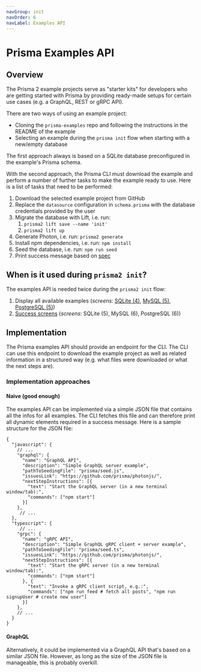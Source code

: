 ```yaml
---
navGroup: init
navOrder: 6
navLabel: Examples API
---
```


# Prisma Examples API

## Overview 

The Prisma 2 example projects serve as "starter kits" for developers who are getting started with Prisma by providing ready-made setups for certain use cases (e.g. a GraphQL, REST or gRPC API).

There are two ways of using an example project:

- Cloning the `prisma-examples` repo and following the instructions in the README of the example
- Selecting an example during the `prisma init` flow when starting with a new/empty database

The first approach always is based on a SQLite database preconfigured in the example's Prisma schema. 

With the second approach, the Prisma CLI must download the example and perform a number of further tasks to make the example ready to use. Here is a list of tasks that need to be performed:

1. Download the selected example project from GitHub
1. Replace the `datasource` configuration in `schema.prisma` with the database credentials provided by the user
1. Migrate the database with Lift, i.e. run:
    1. `prisma2 lift save --name 'init'` 
    1. `prisma2 lift up`
1. Generate Photon, i.e. run: `prisma2 generate`
1. Install npm dependencies, i.e. run: `npm install`
1. Seed the database, i.e. run: `npm run seed`
1. Print success message based on [spec](./success-screens)

## When is it used during `prisma2 init`?

The examples API is needed twice during the `prisma2 init` flow:

1. Display all available examples (_screens_: [SQLite (4)](./sqlite#4-example-selection), [MySQL (5)](./mysql#5-example-selection), [PostgreSQL (5)](./postgresql#5-example-selection))
1. [Success screens](./success-screens) (_screens_: SQLite (5), MySQL (6), PostgreSQL (6))

## Implementation

The Prisma examples API should provide an endpoint for the CLI. The CLI can use this endpoint to download the example project as well as related information in a structured way (e.g. what files were downloaded or what the next steps are).

### Implementation approaches 

#### Naive (good enough)

The examples API can be implemented via a simple JSON file that contains all the infos for all examples. The CLI fetches this file and can therefore print all dynamic elements required in a success message. Here is a sample structure for the JSON file:

```jsonc
{
  "javascript": {
    // ...
    "graphql": {
      "name": "GraphQL API",
      "description": "Simple GraphQL server example",
      "pathToSeedingFile": "prisma/seed.js",
      "issuesLink": "https://github.com/prisma/photonjs/",
      "nextStepInstructions": [{
        "text": "Start the GraphQL server (in a new terminal window/tab):",
        "commands": ["npm start"]
      }]
    },
     // ...
  },
  "typescript": {
     // ...
    "grpc": {
      "name": "gRPC API",
      "description": "Simple GraphQL gRPC client + server example",
      "pathToSeedingFile": "prisma/seed.ts",
      "issuesLink": "https://github.com/prisma/photonjs/",
      "nextStepInstructions": [{
        "text": "Start the gRPC server (in a new terminal window/tab):",
        "commands": ["npm start"]
      }, {
        "text": "Invoke a gRPC client script, e.g.:",
        "commands": ["npm run feed # fetch all posts", "npm run signupUser # create new user"]
      }]
    },
    // ...
  }
}
```


#### GraphQL

Alternatively, it could be implemented via a GraphQL API that's based on a similar JSON file. However, as long as the size of the JSON file is manageable, this is probably overkill.